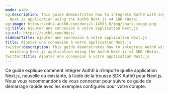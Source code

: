```yaml
---
mode: wide
og:description: This guide demonstrates how to integrate Auth0 with any new or existing
  Next.js application using the Auth0 Next.js v4 SDK (Beta).
og:image: https://cdn2.auth0.com/docs/1.14553.0/img/share-image.png
og:title: Ajouter une connexion à votre application Next.js
og:url: https://auth0.com/docs/
sidebarTitle: Ajouter une connexion à votre application Next.js
title: Ajouter une connexion à votre application Next.js
twitter:description: This guide demonstrates how to integrate Auth0 with any new or
  existing Next.js application using the Auth0 Next.js v4 SDK (Beta).
twitter:title: Ajouter une connexion à votre application Next.js
---
```


Ce guide explique comment intégrer Auth0 à n’importe quelle application Next.js, nouvelle ou existante, à l’aide de la trousse SDK Auth0 pour Next.js. Nous vous recommandons de vous connecter pour suivre ce guide de démarrage rapide avec les exemples configurés pour votre compte.